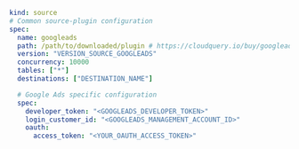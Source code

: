 ```yaml copy
kind: source
# Common source-plugin configuration
spec:
  name: googleads
  path: /path/to/downloaded/plugin # https://cloudquery.io/buy/googleads
  version: "VERSION_SOURCE_GOOGLEADS"
  concurrency: 10000
  tables: ["*"]
  destinations: ["DESTINATION_NAME"]

  # Google Ads specific configuration
  spec:
    developer_token: "<GOOGLEADS_DEVELOPER_TOKEN>"
    login_customer_id: "<GOOGLEADS_MANAGEMENT_ACCOUNT_ID>"
    oauth:
      access_token: "<YOUR_OAUTH_ACCESS_TOKEN>"
```
